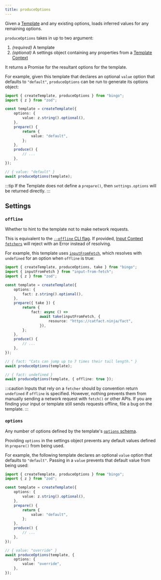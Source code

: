 ```yaml
---
title: produceOptions
---
```


Given a [Template](/build/concepts/templates) and any existing options, loads inferred values for any remaining options.

`produceOptions` takes in up to two argument:

1. _(required)_ A template
2. _(optional)_ A settings object containing any properties from a [Template Context](/build/details/contexts#template-context)

It returns a Promise for the resultant options for the template.

For example, given this template that declares an optional `value` option that defaults to `"default"`, `produceOptions` can be run to generate its options object:

```ts
import { createTemplate, produceOptions } from "bingo";
import { z } from "zod";

const template = createTemplate({
	options: {
		value: z.string().optional(),
	},
	prepare() {
		return {
			value: "default",
		};
	},
	produce() {
		// ...
	},
});

// { value: "default" }
await produceOptions(template);
```

:::tip
If the Template does not define a `prepare()`, then `settings.options` will be returned directly.
:::

## Settings

### `offline`

Whether to hint to the template not to make network requests.

This is equivalent to the [`--offline` CLI flag](/cli#--offline).
If provided, [Input Context `fetchers`](/build/details/contexts#input-fetchers) will reject with an Error instead of resolving.

For example, this template uses [`inputFromFetch`](https://www.npmjs.com/package/input-from-fetch), which resolves with `undefined` for an option when `offline` is true:

```ts
import { createTemplate, produceOptions, take } from "bingo";
import { inputFromFetch } from "input-from-fetch";
import { z } from "zod";

const template = createTemplate({
	options: {
		fact: z.string().optional(),
	},
	prepare({ take }) {
		return {
			fact: async () =>
				await take(inputFromFetch, {
					resource: "https://catfact.ninja/fact",
				}),
		};
	},
	produce() {
		// ...
	},
});

// { fact: "Cats can jump up to 7 times their tail length." }
await produceOptions(template);

// { fact: undefined }
await produceOptions(template, { offline: true });
```

:::caution
Inputs that rely on a `fetcher` should by convention return `undefined` if `offline` is specified.
However, nothing prevents them from manually sending a network request with `fetch()` or other APIs.
If you are finding your input or template still sends requests offline, file a bug on the template.
:::

### `options`

Any number of options defined by the template's [`options` schema](/build/apis/create-template#options).

Providing `options` in the settings object prevents any default values defined in `prepare()` from being used.

For example, the following template declares an optional `value` option that defaults to `"default"`.
Passing in a `value` prevents that default value from being used:

```ts
import { createTemplate, produceOptions } from "bingo";
import { z } from "zod";

const template = createTemplate({
	options: {
		value: z.string().optional(),
	},
	prepare() {
		return {
			value: "default",
		};
	},
	produce() {
		// ...
	},
});

// { value: "override" }
await produceOptions(template, {
	options: {
		value: "override",
	},
});
```
